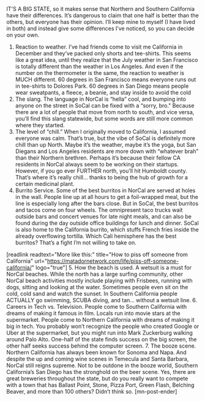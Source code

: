 IT'S A BIG STATE, so it makes sense that Northern and Southern California have their differences. It’s dangerous to claim that one half is better than the others, but everyone has their opinion. I’ll keep mine to myself (I have lived in both) and instead give some differences I’ve noticed, so you can decide on your own.
1. Reaction to weather.
I’ve had friends come to visit me California in December and they’ve packed only shorts and tee-shirts. This seems like a great idea, until they realize that the July weather in San Francisco is totally different than the weather in Los Angeles. And even if the number on the thermometer is the same, the reaction to weather is MUCH different. 60 degrees in San Francisco means everyone runs out in tee-shirts to Dolores Park. 60 degrees in San Diego means people wear sweatpants, a fleece, a beanie, and stay inside to avoid the cold
2. The slang.
The language in NorCal is “hella” cool, and bumping into anyone on the street in SoCal can be fixed with a “sorry, bro." Because there are a lot of people that move from north to south, and vice versa, you’ll find this slang statewide, but some words are still more common where they started.
3. The level of “chill.”
When I originally moved to California, I assumed everyone was calm. That’s true, but the vibe of SoCal is definitely more chill than up North. Maybe it’s the weather, maybe it’s the yoga, but San Diegans and Los Angeles residents are more down with “whatever brah” than their Northern brethren. Perhaps it’s because their fellow CA residents in NorCal always seem to be working on their startups. However, if you go ever FURTHER north, you’ll hit Humboldt county. That’s where it’s really chill… thanks to being the hub of growth for a certain medicinal plant.
4. Burrito Service.
Some of the best burritos in NorCal are served at holes in the wall. People line up at all hours to get a foil-wrapped meal, but the line is especially long after the bars close. But in SoCal, the best burritos and tacos come on four wheels. The omnipresent taco trucks wait outside bars and concert venues for late night meals, and can also be found during the day outside office buildings for lunch and dinner. SoCal is also home to the California burrito, which stuffs French fries inside the already overflowing tortilla. Which Cali hemisphere has the best burritos? That’s a fight I’m not willing to take on.

[readlink readtext="More like this:" title="How to piss off someone from California" url="https://matadornetwork.com/life/piss-off-someone-california/" logo="true"]
5. How the beach is used.
A wetsuit is a must for NorCal beaches. While the north has a large surfing community, other NorCal beach activities mostly include playing with Frisbees, running with dogs, sitting and looking at the water. Sometimes people even sit on the cold, cold sand and watch the sunset. In Southern California people ACTUALLY go swimming, SCUBA diving, and tan… without a wetsuit line.
6. Careers in Tech vs. Television.
People come to Southern California with dreams of making it famous in film. Locals run into movie stars at the supermarket. People come to Northern California with dreams of making it big in tech. You probably won’t recognize the people who created Google or Uber at the supermarket, but you might run into Mark Zuckerburg walking around Palo Alto. One-half of the state finds success on the big screen, the other half seeks success behind the computer screen.
7. The booze scene.
Northern California has always been known for Sonoma and Napa. And despite the up and coming wine scenes in Temecula and Santa Barbara, NorCal still reigns supreme. Not to be outdone in the booze world, Southern California’s San Diego has the stronghold on the beer scene. Yes, there are great breweries throughout the state, but do you really want to compete with a town that has Ballast Point, Stone, Pizza Port, Green Flash, Belching Beaver, and more than 100 others? Didn’t think so. [mn-post-ender]